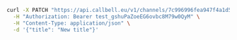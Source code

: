```bash
curl -X PATCH "https://api.callbell.eu/v1/channels/7c996996fea947f4a1d5a11e7fac84db" \
  -H "Authorization: Bearer test_gshuPaZoeEG6ovbc8M79w0QyM" \
  -H "Content-Type: application/json" \
  -d '{"title": "New title"}'
```
